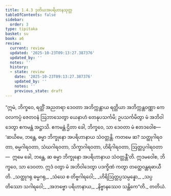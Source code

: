 ```yaml
---
title: 1.4.3 ဒုတိယအပရိဟာနသုတ္တ
tableOfContents: false
sidebar:
  order: 3
type: tipitaka
basket: su
book: a6
review:
  current: review
  updated: '2025-10-23T09:13:27.387376'
  updated_by: ''
  notes: ''
  history:
  - state: review
    date: '2025-10-23T09:13:27.387376'
    updated_by: ''
    notes: ''
    previous_state: draft
---
```



<ReviewStatus review={frontmatter.review} showDetails={true} />

<HypothesisAnnotation frontmatter={frontmatter} />

<DynamicBreadcrumb />

<Division number="33" book="a6" e="ch" v="16" p="291">

<Paragraph number="226" book="a6">
“ဣမံ, ဘိက္ခဝေ, ရတ္တိံ အညတရာ ဒေဝတာ အဘိက္ကန္တာယ ရတ္တိယာ အဘိက္ကန္တဝဏ္ဏာ ကေဝလကပ္ပံ ဇေတဝနံ ဩဘာသေတွာ ယေနာဟံ တေနုပသင်္ကမိ; ဥပသင်္ကမိတွာ မံ အဘိဝါဒေတွာ ဧကမန္တံ အဋ္ဌာသိ. ဧကမန္တံ ဌိတာ ခေါ, ဘိက္ခဝေ, သာ ဒေဝတာ မံ ဧတဒဝေါစ—  ‘ဆယိမေ, ဘန္တေ, ဓမ္မာ ဘိက္ခုနော အပရိဟာနာယ သံဝတ္တန္တိ. ကတမေ ဆ? သတ္ထုဂါရဝတာ, ဓမ္မဂါရဝတာ, သံဃဂါရဝတာ, သိက္ခာဂါရဝတာ, ဟိရိဂါရဝတာ, ဩတ္တပ္ပဂါရဝတာ—  ဣမေ ခေါ, ဘန္တေ, ဆ ဓမ္မာ ဘိက္ခုနော အပရိဟာနာယ သံဝတ္တန္တီ’တိ. ဣဒမဝေါစ, ဘိက္ခဝေ, သာ ဒေဝတာ. ဣဒံ ဝတွာ မံ အဘိဝါဒေတွာ ပဒက္ခိဏံ ကတွာ တတ္ထေဝန္တရဓာယီတိ.
</Paragraph>

<Paragraph number="227" type="verses" book="a6">
_သတ္ထုဂရု ဓမ္မဂရု,_  
_သံဃေ စ တိဗ္ဗဂါရဝေါ;_  
_ဟိရိဩတ္တပ္ပသမ္ပန္နော,_  
_သပ္ပတိဿော သဂါရဝေါ;_  
_အဘဗ္ဗော ပရိဟာနာယ,_  
_နိဗ္ဗာနဿေဝ သန္တိကေ”တိ._  


</Paragraph>
</Division>

<Paragraph number="228" type="center" book="a6">
တတိယံ.
</Paragraph>